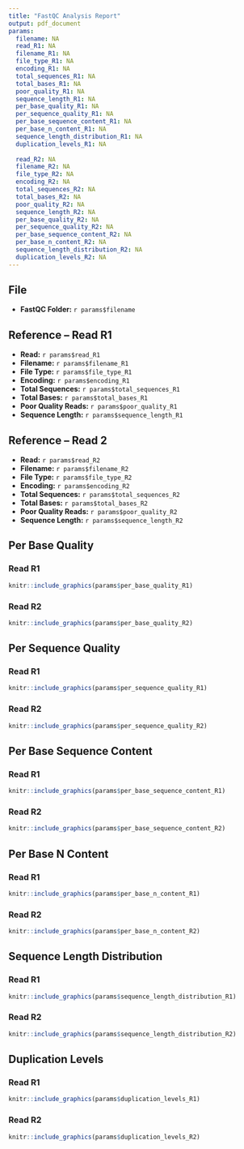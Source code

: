 ```yaml
---
title: "FastQC Analysis Report"
output: pdf_document
params:
  filename: NA
  read_R1: NA
  filename_R1: NA
  file_type_R1: NA
  encoding_R1: NA
  total_sequences_R1: NA
  total_bases_R1: NA
  poor_quality_R1: NA
  sequence_length_R1: NA
  per_base_quality_R1: NA
  per_sequence_quality_R1: NA
  per_base_sequence_content_R1: NA
  per_base_n_content_R1: NA
  sequence_length_distribution_R1: NA
  duplication_levels_R1: NA
  
  read_R2: NA
  filename_R2: NA
  file_type_R2: NA
  encoding_R2: NA
  total_sequences_R2: NA
  total_bases_R2: NA
  poor_quality_R2: NA
  sequence_length_R2: NA
  per_base_quality_R2: NA
  per_sequence_quality_R2: NA
  per_base_sequence_content_R2: NA
  per_base_n_content_R2: NA
  sequence_length_distribution_R2: NA
  duplication_levels_R2: NA
---
```


## File
- **FastQC Folder:** `r params$filename`

## Reference – Read R1
- **Read:** `r params$read_R1`
- **Filename:** `r params$filename_R1`
- **File Type:** `r params$file_type_R1`
- **Encoding:** `r params$encoding_R1`
- **Total Sequences:** `r params$total_sequences_R1`
- **Total Bases:** `r params$total_bases_R1`
- **Poor Quality Reads:** `r params$poor_quality_R1`
- **Sequence Length:** `r params$sequence_length_R1`

## Reference – Read 2
- **Read:** `r params$read_R2`
- **Filename:** `r params$filename_R2`
- **File Type:** `r params$file_type_R2`
- **Encoding:** `r params$encoding_R2`
- **Total Sequences:** `r params$total_sequences_R2`
- **Total Bases:** `r params$total_bases_R2`
- **Poor Quality Reads:** `r params$poor_quality_R2`
- **Sequence Length:** `r params$sequence_length_R2`


## Per Base Quality
### Read R1
```r
knitr::include_graphics(params$per_base_quality_R1)
```

### Read R2
```r
knitr::include_graphics(params$per_base_quality_R2)
```


## Per Sequence Quality
### Read R1
```r
knitr::include_graphics(params$per_sequence_quality_R1)
```

### Read R2
```r
knitr::include_graphics(params$per_sequence_quality_R2)
```


## Per Base Sequence Content
### Read R1
```r
knitr::include_graphics(params$per_base_sequence_content_R1)
```

### Read R2
```r
knitr::include_graphics(params$per_base_sequence_content_R2)
```


## Per Base N Content
### Read R1
```r
knitr::include_graphics(params$per_base_n_content_R1)
```

### Read R2
```r
knitr::include_graphics(params$per_base_n_content_R2)
```


## Sequence Length Distribution
### Read R1
```r
knitr::include_graphics(params$sequence_length_distribution_R1)
```

### Read R2
```r
knitr::include_graphics(params$sequence_length_distribution_R2)
```


## Duplication Levels
### Read R1
```r
knitr::include_graphics(params$duplication_levels_R1)
```

### Read R2
```r
knitr::include_graphics(params$duplication_levels_R2)
```
